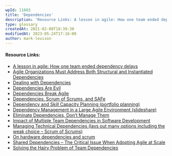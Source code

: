 ```yaml
---
wpId: 11603
title: 'Dependencies'
description: 'Resource Links: A lesson in agile: How one team ended dependency delays Agile Organizations Must Address Both Structural and Instantiated Dependencies Dealing with Dependencies Dependencies Are Evil Dependencies Break Agile Dependencies, Scrum of Scrums, and SAFe Dependency and Skill Capacity Planning (portfolio planning) Dependency Management in a Large Agile Environment (slideshare) Eliminate Dependencies, Don''t Manage ...'
type: glossary
createdAt: 2021-02-08T18:39:30
modifiedAt: 2023-05-24T17:16:00
author: mark-levison
---
```



#### Resource Links:

*   [A lesson in agile: How one team ended dependency delays](https://techbeacon.com/app-dev-testing/lesson-agile-how-one-team-ended-dependency-delays)
*   [Agile Organizations Must Address Both Structural and Instantiated Dependencies](https://innolution.com/blog/agile-organizations-must-address-both-structural-and-instantiated-dependencies)
*   [Dealing with Dependencies](https://insideproduct.co/dealing-with-dependencies/)
*   [Dependencies Are Evil](https://www.leadingagile.com/2015/09/dependencies-are-evil/)
*   [Dependencies Break Agile](https://www.leadingagile.com/2011/10/dependencies-break-agile/)
*   [Dependencies, Scrum of Scrums, and SAFe](https://ronjeffries.com/articles/2015-02-08-dependencies/)
*   [Dependency and Skill Capacity Planning (portfolio planning)](https://focusedobjective.com/dependency-skill-capacity-planning-portfolio-planning/)
*   [Dependency Management in a Large Agile Environment (slideshare)](https://www.slideshare.net/sgreene/dependency-management-in-a-large-agile-environment-presentation)
*   [Eliminate Dependencies, Don’t Manage Them](https://less.works/blog/2018/07/22/eliminate-dependencies.html)
*   [Impact of Multiple Team Dependencies in Software Development](https://observablehq.com/@troymagennis/impact-of-multiple-team-dependencies-in-software-developm)
*   [Managing Technical Dependencies (lays out many options including the weak choice – Scrum of Scrums)](https://www.agilecoachjournal.com/2012-04-26/managing-technical-dependencies)
*   [On hardware dependencies and scrum](https://www.embedded.com/on-hardware-dependencies-and-scrum/)
*   [Shared Dependencies – The Critical Issue When Adopting Agile at Scale](https://innolution.com/blog/shared-dependencies-the-critical-issue-when-adopting-agile-at-scale)
*   [Solving the Hairy Problem of Team Dependencies](https://github.com/FocusedObjective/FocusedObjective.Resources/blob/master/Presentations/Agile%202015%20-%20Entangled%20-%20Solving%20the%20Hairy%20Problem%20of%20Team%20Dependencies%20\(Troy%20Magennis\).pdf)